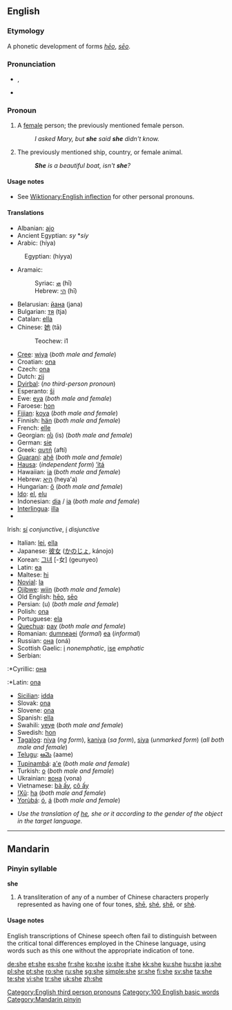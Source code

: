 {{see|she-|shē|shé|shě|shè}}
{{wikipedia|She (disambiguation)}}
==English==
{{wikipedia}}
{{rank|but|all|him|32|she|they|my|were}}

===Etymology===
A phonetic development of {{OE.}} forms ''[[heo|hēo]]'', ''[[seo|sēo]]''.

===Pronunciation===
*{{IPA|/ʃiː/}}, {{SAMPA|/Si:/}}
*{{audio|en-us-she.ogg|Audio (US)}}
*:{{rhymes|iː}}

===Pronoun===
{{en-pron|desc=third person singular, feminine, nominative case|accusative and possessive|her|possessive|hers|reflexive|herself}}

# {{personal}} A [[female]] person; the previously mentioned female person.
#:''I asked Mary, but '''she''' said '''she''' didn't know.''
# {{personal}} The previously mentioned ship, country, or female animal. 
#:'''''She''' is a beautiful boat, isn't '''she'''?''

====Usage notes====
*See [[Wiktionary:English inflection]] for other personal pronouns.

====Translations====
{{trans-top|person}}
*Albanian: [[ajo]]
*Ancient Egyptian: ''sy'' *''síy''
*Arabic: {{ARchar|[[هي|هِيَ]]}} (híya)
:Egyptian: {{ARchar|[[هي]]}} (híyya)
*Aramaic:
*:Syriac: [[ܗܝ]] (hī)
*:Hebrew: [[הי]] (hī)
*Belarusian: [[йана]] (jana)
*Bulgarian: [[тя]] (tja)
*Catalan: [[ella]]
*Chinese: [[她]] (tā)
*:Teochew: i1
*[[Cree]]: [[wiya]] (''both male and female'')
*Croatian: [[ona]]
*Czech: [[ona]]
*Dutch: [[zij]]
*[[Dyirbal]]: (''no third-person pronoun'')
*Esperanto: [[ŝi]]
* Ewe: [[eya]] (''both male and female'')
*Faroese: [[hon]]
*[[Fijian]]: [[koya]] (''both male and female'')
*Finnish: [[hän]] (''both male and female'')
*French: [[elle]]
*Georgian: [[ის]] (is) (''both male and female'')
*German: [[sie]]
*Greek: [[αυτή]] (aftí)
*[[Guaraní]]: [[ahẽ]] (''both male and female'')
*[[Hausa]]: (''independent form'') [[’ítá]]
*Hawaiian: [[ia]] (''both male and female'')
*Hebrew: [[היא]] (heya'a)
*Hungarian: [[ő]] (''both male and female'')
*[[Ido]]: [[el]], [[elu]]
*Indonesian: [[dia]] / [[ia]] (''both male and female'')
*[[Interlingua]]: [[illa]]
*{{trans-mid}}
Irish: [[sí#Irish|sí]] ''conjunctive'', [[í]] ''disjunctive''
*Italian: [[lei]], [[ella]]
*Japanese: [[彼女]] ([[かのじょ]], kánojo)
*Korean: [[그녀]] [-女] (geunyeo)
*Latin: [[ea]]
*Maltese: [[hi]]
*[[Novial]]: [[la]]
*[[Ojibwe]]: [[wiin]] (''both male and female'')
*Old English: [[heo|hēo]], [[seo|sēo]]
*Persian: {{FAchar|[[او#Persian|او]]}} (u) (''both male and female'')
*Polish: [[ona]]
*Portuguese: [[ela]]
*[[Quechua]]: [[pay#Quechua|pay]] (''both male and female'')
*Romanian: [[dumneaei]] (''formal'') [[ea]] (''informal'')
*Russian: [[она]] (oná)
*Scottish Gaelic: [[i]] ''nonemphatic'', [[ise]] ''emphatic''
*Serbian: 
:*Cyrillic: [[она]]
:*Latin: [[ona]] 
*[[Sicilian]]: [[idda]]
*Slovak: [[ona]]
*Slovene: [[ona]]
*Spanish: [[ella]]
*Swahili: [[yeye]] (''both male and female'')
*Swedish: [[hon]]
*[[Tagalog]]: [[niya]] (''ng form''), [[kaniya]] (''sa form''), [[siya]] (''unmarked form'') (''all both male and female'')
*[[Telugu]]: [[ఆమె]] (aame)
*[[Tupinambá]]: [[a'e]] (''both male and female'')
*Turkish: [[o]] (''both male and female'')
*Ukrainian: [[вона]] (vona)
*Vietnamese: [[bà ấy]], [[cô ấy]]
*[[!Xũ]]: [[ha]] (''both male and female'')
*[[Yorùbá]]: [[ó]], [[á]] (''both male and female'')
{{trans-bottom}}

{{trans-top|ship, country, female animal}}
*''Use the translation of [[he]], she or it according to the gender of the object in the target language.'' 
{{trans-bottom}}

[[Category:English third person pronouns]]
[[Category:100 English basic words]]

----

==Mandarin==

===Pinyin syllable===
'''she'''

# A transliteration of any of a number of Chinese characters properly represented as having one of four tones, [[shē]], [[shé]], [[shě]], or [[shè]].

====Usage notes====
English transcriptions of Chinese speech often fail to distinguish between the critical tonal differences employed in the Chinese language, using words such as this one without the appropriate indication of tone.

[[Category:Mandarin pinyin]]

[[de:she]]
[[et:she]]
[[es:she]]
[[fr:she]]
[[ko:she]]
[[io:she]]
[[it:she]]
[[kk:she]]
[[ku:she]]
[[hu:she]]
[[ja:she]]
[[pl:she]]
[[pt:she]]
[[ro:she]]
[[ru:she]]
[[sg:she]]
[[simple:she]]
[[sr:she]]
[[fi:she]]
[[sv:she]]
[[ta:she]]
[[te:she]]
[[vi:she]]
[[tr:she]]
[[uk:she]]
[[zh:she]]